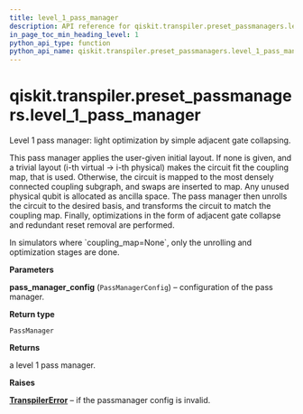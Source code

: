 ```yaml
---
title: level_1_pass_manager
description: API reference for qiskit.transpiler.preset_passmanagers.level_1_pass_manager
in_page_toc_min_heading_level: 1
python_api_type: function
python_api_name: qiskit.transpiler.preset_passmanagers.level_1_pass_manager
---
```


<span id="qiskit-transpiler-preset-passmanagers-level-1-pass-manager" />

# qiskit.transpiler.preset\_passmanagers.level\_1\_pass\_manager

<Function id="qiskit.transpiler.preset_passmanagers.level_1_pass_manager" isDedicatedPage={true} github="https://github.com/qiskit/qiskit/tree/stable/0.17/qiskit/transpiler/preset_passmanagers/level1.py" signature="level_1_pass_manager(pass_manager_config)">
  Level 1 pass manager: light optimization by simple adjacent gate collapsing.

  This pass manager applies the user-given initial layout. If none is given, and a trivial layout (i-th virtual -> i-th physical) makes the circuit fit the coupling map, that is used. Otherwise, the circuit is mapped to the most densely connected coupling subgraph, and swaps are inserted to map. Any unused physical qubit is allocated as ancilla space. The pass manager then unrolls the circuit to the desired basis, and transforms the circuit to match the coupling map. Finally, optimizations in the form of adjacent gate collapse and redundant reset removal are performed.

  <Admonition title="Note" type="note">
    In simulators where `coupling_map=None`, only the unrolling and optimization stages are done.
  </Admonition>

  **Parameters**

  **pass\_manager\_config** (`PassManagerConfig`) – configuration of the pass manager.

  **Return type**

  `PassManager`

  **Returns**

  a level 1 pass manager.

  **Raises**

  [**TranspilerError**](qiskit.transpiler.TranspilerError "qiskit.transpiler.TranspilerError") – if the passmanager config is invalid.
</Function>

